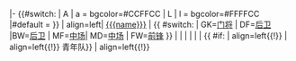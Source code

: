 |- {{#switch:{{{status|}}}
| A | a = bgcolor=#CCFFCC
| L | l = bgcolor=#FFFFCC
|#default = 
}}
|  align=left| {{flagicon|{{{fifanat}}} }} [[{{{name}}}]]
| {{ #switch: {{uc:{{{pos}}}}} | GK=[[门将]] | DF=[[后卫 (足球)|后卫]] |BW=[[后卫 (足球)|后卫]] | MF=[[中场]]| MD=[[中场]] | FW=[[前锋 (足球)|前锋]]  }}
| {{{career|}}}
| {{{lc|}}}<!-- league caps  -->
| {{{lg|}}}<!-- league goals -->
| {{{tc|}}}<!--  total caps  -->
| {{{tg|}}}<!--  total goals -->
| {{ #if:{{{formerclub|}}} | align=left{{!}}{{{formerclub|}}} | align=left{{!}}{{flagicon|}} 青年队}}
| align=left{{!}}{{{note|}}}
<noinclude>[[Category:中国足球超级联赛模板|{{PAGENAME}}]]</noinclude>